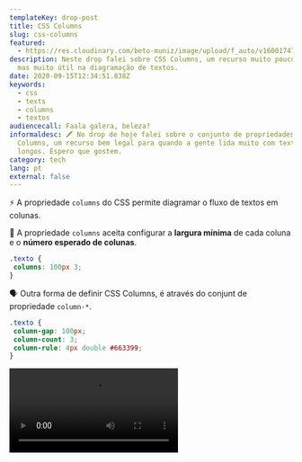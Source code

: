 ```yaml
---
templateKey: drop-post
title: CSS Columns
slug: css-columns
featured:
  - https://res.cloudinary.com/beto-muniz/image/upload/f_auto/v1600174782/Titulo_Image_Site_lgvpvb.jpg
description: Neste drop falei sobre CSS Columns, um recurso muito pouco falado,
  mas muito útil na diagramação de textos.
date: 2020-09-15T12:34:51.838Z
keywords:
  - css
  - texts
  - columns
  - textos
audiencecall: Faala galera, beleza?
informaldesc: 🖍 No drop de hoje falei sobre o conjunto de propriedades CSS
  Columns, um recurso bem legal para quando a gente lida muito com textos
  longos. Espero que gostem.
category: tech
lang: pt
external: false
---
```


<Drop>

⚡️ A propriedade `columns` do CSS permite diagramar o fluxo de textos em colunas. 

🎩 A propriedade `columns` aceita configurar a **largura mínima** de cada coluna e o **número esperado de colunas**.

```css
.texto {
 columns: 100px 3;
}
```

🗣 Outra forma de definir CSS Columns, é através do conjunt de propriedade `column-*`.

```css
.texto {
 column-gap: 100px;
 column-count: 3;
 column-rule: 4px double #663399;
}
```


<Video src="https://res.cloudinary.com/beto-muniz/video/upload/v1600174990/Kapture_2020-09-15_at_09.54.22_gywzye.mp4" />

👨‍🎨 Bacana, né?

</Drop>